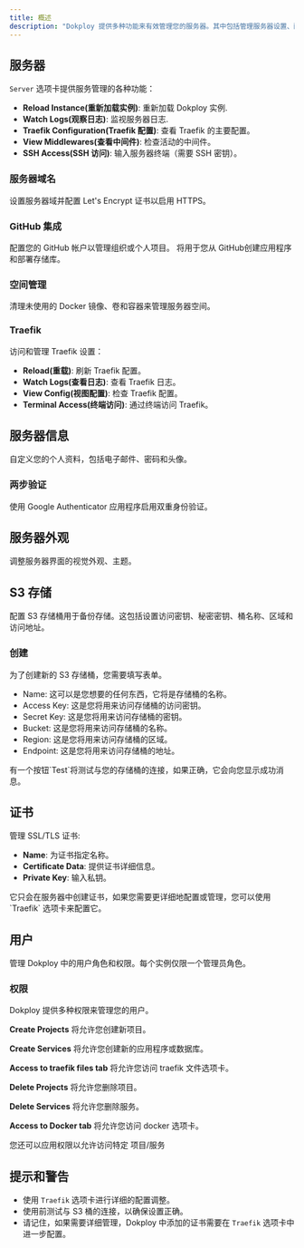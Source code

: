 ```yaml
---
title: 概述
description: "Dokploy 提供多种功能来有效管理您的服务器。其中包括管理服务器设置、配置文件、外观、S3存储、证书和用户。"
---
```



## 服务器

`Server` 选项卡提供服务管理的各种功能：

- **Reload Instance(重新加载实例)**: 重新加载 Dokploy 实例.
- **Watch Logs(观察日志)**: 监视服务器日志.
- **Traefik Configuration(Traefik 配置)**: 查看 Traefik 的主要配置。
- **View Middlewares(查看中间件)**: 检查活动的中间件。
- **SSH Access(SSH 访问)**: 输入服务器终端（需要 SSH 密钥）。

### 服务器域名

设置服务器域并配置 Let's Encrypt 证书以启用 HTTPS。

### GitHub 集成

配置您的 GitHub 帐户以管理组织或个人项目。 将用于您从 GitHub创建应用程序和部署存储库。

### 空间管理

清理未使用的 Docker 镜像、卷和容器来管理服务器空间。

### Traefik

访问和管理 Traefik 设置：

- **Reload(重载)**: 刷新 Traefik 配置。
- **Watch Logs(查看日志)**: 查看 Traefik 日志。
- **View Config(视图配置)**: 检查 Traefik 配置。
- **Terminal Access(终端访问)**: 通过终端访问 Traefik。

## 服务器信息

自定义您的个人资料，包括电子邮件、密码和头像。

### 两步验证

使用 Google Authenticator 应用程序启用双重身份验证。

## 服务器外观

调整服务器界面的视觉外观、主题。

## S3 存储

配置 S3 存储桶用于备份存储。这包括设置访问密钥、秘密密钥、桶名称、区域和访问地址。

### 创建

为了创建新的 S3 存储桶，您需要填写表单。

- Name: 这可以是您想要的任何东西，它将是存储桶的名称。
- Access Key: 这是您将用来访问存储桶的访问密钥。
- Secret Key: 这是您将用来访问存储桶的密钥。
- Bucket: 这是您将用来访问存储桶的名称。
- Region: 这是您将用来访问存储桶的区域。
- Endpoint: 这是您将用来访问存储桶的地址。

<Callout>
  有一个按钮`Test`将测试与您的存储桶的连接，如果正确，它会向您显示成功消息。
</Callout>

## 证书

管理 SSL/TLS 证书:

- **Name**: 为证书指定名称。
- **Certificate Data**: 提供证书详细信息。
- **Private Key**: 输入私钥。

<Callout>
  它只会在服务器中创建证书，如果您需要更详细地配置或管理，您可以使用 `Traefik` 选项卡来配置它。
</Callout>

## 用户

管理 Dokploy 中的用户角色和权限。每个实例仅限一个管理员角色。

### 权限

Dokploy 提供多种权限来管理您的用户。

**Create Projects** 将允许您创建新项目。

**Create Services** 将允许您创建新的应用程序或数据库。

**Access to traefik files tab** 将允许您访问 traefik 文件选项卡。

**Delete Projects** 将允许您删除项目。

**Delete Services** 将允许您删除服务。

**Access to Docker tab** 将允许您访问 docker 选项卡。

您还可以应用权限以允许访问特定 项目/服务

## 提示和警告

- 使用 `Traefik` 选项卡进行详细的配置调整。
- 使用前测试与 S3 桶的连接，以确保设置正确。
- 请记住，如果需要详细管理，Dokploy 中添加的证书需要在 `Traefik` 选项卡中进一步配置。
